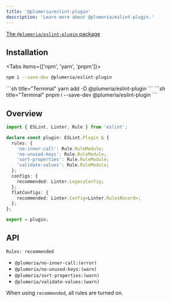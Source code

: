 ```yaml
---
title: '@plumeria/eslint-plugin'
description: 'Learn more about @plumeria/eslint-plugin.'
---
```


[The `@plumeria/eslint-plugin` package](https://www.npmjs.com/package/@plumeria/eslint-plugin)

## Installation

<Tabs items={['npm',  'yarn', 'pnpm']}>
<Tab>
```sh title="Terminal"
npm i --save-dev @plumeria/eslint-plugin
```
</Tab>
<Tab>
```sh title="Terminal"
yarn add -D @plumeria/eslint-plugin
```
</Tab>
<Tab>
```sh title="Terminal"
pnpm i --save-dev @plumeria/eslint-plugin
```
</Tab>
</Tabs>

## Overview
```ts
import { ESLint, Linter, Rule } from 'eslint';

declare const plugin: ESLint.Plugin & {
  rules: {
    'no-inner-call': Rule.RuleModule;
    'no-unused-keys': Rule.RuleModule;
    'sort-properties': Rule.RuleModule;
    'validate-values': Rule.RuleModule;
  };
  configs: {
    recommended: Linter.LegacyConfig;
  };
  flatConfigs: {
    recommended: Linter.Config<Linter.RulesRecord>;
  };
};

export = plugin;
```

## API
`Rules: recommended`
- `@plumeria/no-inner-call:(error)`
- `@plumeria/no-unused-keys:(warn)`
- `@plumeria/sort-properties:(warn)`
- `@plumeria/validate-values:(warn)`

When using `recommended`, all rules are turned on.

<Cards>
  <Card title="See more about Editor integration" href="/docs/getting-started/editor-integration" />
</Cards>